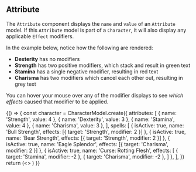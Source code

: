 
## Attribute
The `Attribute` component displays the `name` and `value` of an `Attribute` model. If this `Attribute` model is part of a `Character`, it will also display any applicable `Effect` modifiers.

In the example below, notice how the following are rendered:
 - **Dexterity** has no modifiers
 - **Strength** has two positive modifiers, which stack and result in green text
 - **Stamina** has a single negative modifier, resulting in red text
 - **Charisma** has two modifiers which cancel each other out, resulting in grey text

You can hover your mouse over any of the modifier displays to see _which effects_ caused that modifier to be applied.

<Playground>
  {() => {
    const character = CharacterModel.create({
      attributes: [
        { name: 'Strength', value: 4 },
        { name: 'Dexterity', value: 3 },
        { name: 'Stamina', value: 4 },
        { name: 'Charisma', value: 3 },
      ],
      spells: [
        { isActive: true, name: 'Bull Strength', effects: [{ target: 'Strength', modifier: 2 }] },
        { isActive: true, name: 'Bear Strength', effects: [{ target: 'Strength', modifier: 2 }] },
        { isActive: true, name: 'Eagle Splendor', effects: [{ target: 'Charisma', modifier: 2 }] },
        { isActive: true, name: 'Curse: Rotting Flesh', effects: [
          { target: 'Stamina', modifier: -2 },
          { target: 'Charisma', modifier: -2 },
        ] },
      ],
    })
    return (<>
      <Attribute model={character.attributes.at(0)} />
      <Attribute model={character.attributes.at(1)} />
      <Attribute model={character.attributes.at(2)} />
      <Attribute model={character.attributes.at(3)} />
    </>)
  }}
</Playground>
